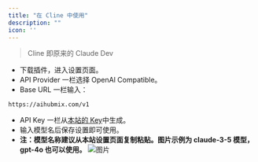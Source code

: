 ```yaml
---
title: "在 Cline 中使用"
description: ""
icon: ''
---
```


> Cline 即原来的 Claude Dev

- 下载插件，进入设置页面。  
- API Provider 一栏选择 OpenAl Compatible。  
- Base URL 一栏输入：
```
https://aihubmix.com/v1
```
- API Key 一栏从[本站的 Key](https://aihubmix.com/token)中生成。  
- 输入模型名后保存设置即可使用。
- **注：模型名称建议从本站设置页面复制粘贴。图片示例为 claude-3-5 模型，gpt-4o 也可以使用。**
![图片](/media/cn/cdev.png) 

